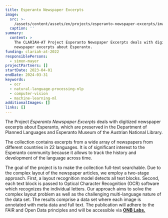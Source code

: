 ```yaml
---
title: Esperanto Newspaper Excerpts
image:
  src: >-
    /assets/content/assets/en/projects/esperanto-newspaper-excerpts/image/src.png
  caption: ''
summary:
  content: >
    The CLARIAH-AT Project Esperanto Newspaper Excerpts deals with digitized
    newspaper excerpts about Esperanto.
funding: clariah-at-2022
responsiblePersons:
  - simon-mayer
projectPartners: []
startDate: 2023-04-01
endDate: 2024-03-31
keywords:
  - ocr
  - natural-language-processing-nlp
  - computer-vision
  - machine-learning-ml
additionalImages: []
links: []
---
```

The Project *Esperanto Newspaper Excerpts* deals with digitized newspaper excerpts about Esperanto, which are preserved in the Department of Planned Languages and Esperanto Museum of the Austrian National Library.

The collection contains excerpts from a wide array of newspapers from different countries in 22 languages. It is of significant interest to the Esperanto community because it allows to track the history and development of the language across time.

The goal of the project is to make the collection full-text searchable. Due to the complex layout of the newspaper articles, we employ a two-stage approach. First, a layout recognition model detects all text blocks. Second, each text block is passed to Optical Character Recognition (OCR) software which recognizes the individual letters. Our approach aims to solve the complex layout problem as well as the challenging multi-language nature of the data set. The results comprise a data set where each image is annotated with meta data and full text. The publication will adhere to the FAIR and Open Data principles and will be accessible via [**ONB Labs.**](https://labs.onb.ac.at/en/)
